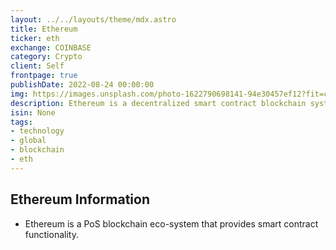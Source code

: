 ```yaml
---
layout: ../../layouts/theme/mdx.astro
title: Ethereum
ticker: eth
exchange: COINBASE
category: Crypto
client: Self
frontpage: true
publishDate: 2022-08-24 00:00:00
img: https://images.unsplash.com/photo-1622790698141-94e30457ef12?fit=crop&w=1400&h=700&q=75
description: Ethereum is a decentralized smart contract blockchain system.
isin: None
tags:
- technology
- global
- blockchain
- eth
---
```

## Ethereum Information

- Ethereum is a PoS blockchain eco-system that provides smart contract functionality.
